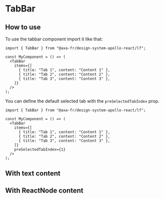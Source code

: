 
<Meta of={TabBarStories} name="TabBar" />

# TabBar

## How to use

To use the tabbar component import it like that:

```tsx
import { TabBar } from "@axa-fr/design-system-apollo-react/lf";

const MyComponent = () => (
  <TabBar
    items={[
      { title: "Tab 1", content: "Content 1" },
      { title: "Tab 2", content: "Content 2" },
      { title: "Tab 3", content: "Content 3" },
    ]}
  />
);
```

You can define the default selected tab with the `preSelectedTabIndex` prop.

```tsx
import { TabBar } from "@axa-fr/design-system-apollo-react/lf";

const MyComponent = () => (
  <TabBar
    items={[
      { title: "Tab 1", content: "Content 1" },
      { title: "Tab 2", content: "Content 2" },
      { title: "Tab 3", content: "Content 3" },
    ]}
    preSelectedTabIndex={1}
  />
);
```

## With text content

<Canvas of={TabBarStories.TabBarStory} />

<Controls of={TabBarStories.TabBarStory} />

## With ReactNode content

<Canvas of={TabBarStories.TabBarWithReactNodeStory} />

<Controls of={TabBarStories.TabBarWithReactNodeStory} />
